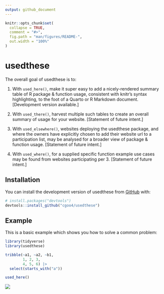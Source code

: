 ```yaml
---
output: github_document
---
```


<!-- README.md is generated from README.Rmd. Please edit that file -->

```r
knitr::opts_chunk$set(
  collapse = TRUE,
  comment = "#>",
  fig.path = "man/figures/README-",
  out.width = "100%"
)
```

# usedthese

<!-- badges: start -->

<!-- badges: end -->

The overall goal of usedthese is to:

1.  With `used_here()`, make it super easy to add a nicely-rendered summary table of R package & function usage, consistent with knitr's syntax highlighting, to the foot of a Quarto or R Markdown document. [Development version available.]

2.  With `used_there()`, harvest multiple such tables to create an overall summary of usage for your website. [Statement of future intent.]

3.  With `used_elsewhere()`, websites deploying the usedthese package, and where the owners have explicitly chosen to add their website url to a participation list, may be analysed for a broader view of package & function usage. [Statement of future intent.]

4.  With `used_where()`, for a supplied specific function example use cases may be found from websites participating per 3. [Statement of future intent.]

## Installation

You can install the development version of usedthese from [GitHub](https://github.com/) with:

``` r
# install.packages("devtools")
devtools::install_github("cgoo4/usedthese")
```

## Example

This is a basic example which shows you how to solve a common problem:

```r
library(tidyverse)
library(usedthese)

tribble(~a1, ~a2, ~b1,
        1, 2, 3,
        4, 5, 6) |> 
  select(starts_with("a"))

used_here()
```

![](images/image-1783659192.png)
